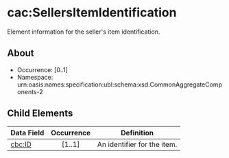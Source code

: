 # cac:SellersItemIdentification
Element information for the seller's item identification.

## About
* Occurrence: [0..1]
* Namespace: urn:oasis:names:specification:ubl:schema:xsd:CommonAggregateComponents-2

## Child Elements

| Data Field | Occurrence | Definition                              |
|------------|:----------:|-----------------------------------------|
| [cbc:ID](./sellers-item-identification/id.mdx)     |   [1..1]   | An identifier for the item.             |
